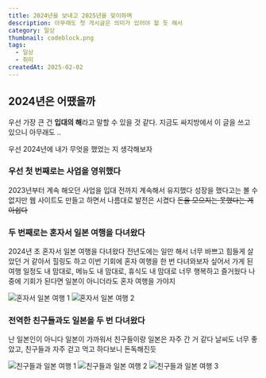 ```yaml
---
title: 2024년을 보내고 2025년을 맞이하며
description: 아무래도 첫 게시글은 의미가 있어야 할 듯 해서
category: 일상
thumbnail: codeblock.png
tags:
  - 일상
  - 취미
createdAt: 2025-02-02
---
```

## 2024년은 어땠을까

우선 가장 큰 건 **입대의 해**라고 말할 수 있을 것 같다.
지금도 싸지방에서 이 글을 쓰고 있으니 아무래도 ..


우선 2024년에 내가 무엇을 했었는 지 생각해보자

### 우선 첫 번째로는 사업을 영위했다
2023년부터 계속 해오던 사업을 입대 전까지 계속해서 유지했다
성장을 했다고는 볼 수 없지만 웹 사이트도 만들고 하면서 나름대로 발전은 시켰다
~~돈을 모으지는 못했다는 게 아쉽다~~



### 두 번째로는 혼자서 일본 여행을 다녀왔다
2024년 초 혼자서 일본 여행을 다녀왔다
전년도에는 일만 해서 너무 바쁘고 힘들게 살았던 거 같아서 힐링도 하고 이번 기회에 혼자 여행을 한 번 다녀와보자 싶어서 가게 된 여행
일정도 내 맘대로, 메뉴도 내 맘대로, 휴식도 내 맘대로
너무 행복하고 즐거웠다
나중에 기회가 된다면 일본이 아니더라도 혼자 여행을 가야지

![혼자서 일본 여행 1](https://i.postimg.cc/06c4TmHL/DSC-4461.jpg)
![혼자서 일본 여행 2](https://i.postimg.cc/WFzyT3Bt/DSC-4524.jpg)



### 전역한 친구들과도 일본을 두 번 다녀왔다
난 일본인이 아니다
일본이 가까워서 친구들이랑 일본은 자주 간 거 같다
날씨도 너무 좋았고, 친구들과 자주 걷고 먹고 하다보니 돈독해진듯

![친구들과 일본 여행 1](https://i.postimg.cc/kRxvmPgB/IMG-6317.jpg)
![친구들과 일본 여행 2](https://i.postimg.cc/7CWV1NRY/IMG-6353.jpg)
![친구들과 일본 여행 3](https://i.postimg.cc/JtJqJZ5M/IMG-6595.jpg)
